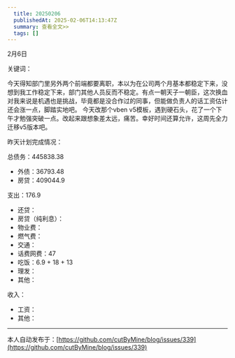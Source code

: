 ```yaml
---
  title: 20250206
  publishedAt: 2025-02-06T14:13:47Z
  summary: 查看全文>>
  tags: []
---
```


2月6日 

关键词：

今天得知部门里另外两个前端都要离职，本以为在公司两个月基本都稳定下来，没想到我工作稳定下来，部门其他人员反而不稳定。有点一朝天子一朝臣，这次换血对我来说是机遇也是挑战，毕竟都是没合作过的同事，但能做负责人的话工资估计还会涨一点，脚踏实地吧。
今天改那个vben v5模板，遇到硬石头，花了一个下午才勉强突破一点。改起来跟想象差太远，痛苦。幸好时间还算允许，这周先全力迁移v5版本吧。

昨天计划完成情况：

总债务：445838.38
- 外债：36793.48
- 房贷：409044.9

支出：176.9
- 还贷：
- 房贷（纯利息）：
- 物业费：
- 燃气费：
- 交通：
- 话费网费：47
- 吃饭：6.9 + 18 + 13
- 理发：
- 其他：

收入：
- 工资：
- 其他：


---
本人自动发布于：[https://github.com/cutByMine/blog/issues/339](https://github.com/cutByMine/blog/issues/339)
